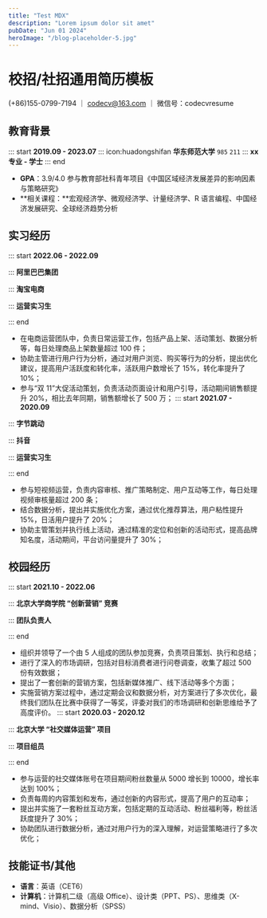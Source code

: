 ```yaml
---
title: "Test MDX"
description: "Lorem ipsum dolor sit amet"
pubDate: "Jun 01 2024"
heroImage: "/blog-placeholder-5.jpg"
---
```


# 校招/社招通用简历模板

(+86)155-0799-7194 ｜ codecv@163.com ｜ 微信号：codecvresume

## 教育背景

::: start
**2019.09 - 2023.07**
:::
icon:huadongshifan **华东师范大学** `985` `211`
:::
**xx 专业 - 学士**
::: end

- **GPA**：3.9/4.0 参与教育部社科青年项目《中国区域经济发展差异的影响因素与策略研究》
- **相关课程：**宏观经济学、微观经济学、计量经济学、R 语言编程、中国经济发展研究、全球经济趋势分析

## 实习经历

::: start
**2022.06 - 2022.09**

:::
**阿里巴巴集团**

:::
**淘宝电商**

:::
**运营实习生**

::: end

- 在电商运营团队中，负责日常运营工作，包括产品上架、活动策划、数据分析等，每日处理商品上架数量超过 100 件；
- 协助主管进行用户行为分析，通过对用户浏览、购买等行为的分析，提出优化建议，提高用户活跃度和转化率，活跃用户数增长了 15%，转化率提升了 10%；
- 参与“双 11”大促活动策划，负责活动页面设计和用户引导，活动期间销售额提升 20%，相比去年同期，销售额增长了 500 万；
  ::: start
  **2021.07 - 2020.09**

:::
**字节跳动**

:::
**抖音**

:::
**运营实习生**

::: end

- 参与短视频运营，负责内容审核、推广策略制定、用户互动等工作，每日处理视频审核量超过 200 条；
- 结合数据分析，提出并实施优化方案，通过优化推荐算法，用户粘性提升 15%，日活用户提升了 20%；
- 协助主管策划并执行线上活动，通过精准的定位和创新的活动形式，提高品牌知名度，活动期间，平台访问量提升了 30%；

## 校园经历

::: start
**2021.10 - 2022.06**

:::
**北京大学商学院 “创新营销” 竞赛**

:::
**团队负责人**

::: end

- 组织并领导了一个由 5 人组成的团队参加竞赛，负责项目策划、执行和总结；
- 进行了深入的市场调研，包括对目标消费者进行问卷调查，收集了超过 500 份有效数据；
- 提出了一套创新的营销方案，包括新媒体推广、线下活动等多个方面；
- 实施营销方案过程中，通过定期会议和数据分析，对方案进行了多次优化，最终我们团队在比赛中获得了一等奖，评委对我们的市场调研和创新思维给予了高度评价。
  ::: start
  **2020.03 - 2020.12**

:::
**北京大学 “社交媒体运营” 项目**

:::
**项目组员**

::: end

- 参与运营的社交媒体账号在项目期间粉丝数量从 5000 增长到 10000，增长率达到 100%；
- 负责每周的内容策划和发布，通过创新的内容形式，提高了用户的互动率；
- 提出并实施了一套粉丝互动方案，包括定期的互动活动、粉丝福利等，粉丝活跃度提升了 30%；
- 协助团队进行数据分析，通过对用户行为的深入理解，对运营策略进行了多次优化；

## 技能证书/其他

- **语言**：英语（CET6）
- **计算机**：计算机二级（高级 Office）、设计类（PPT、PS）、思维类（X-mind、Visio）、数据分析（SPSS）
